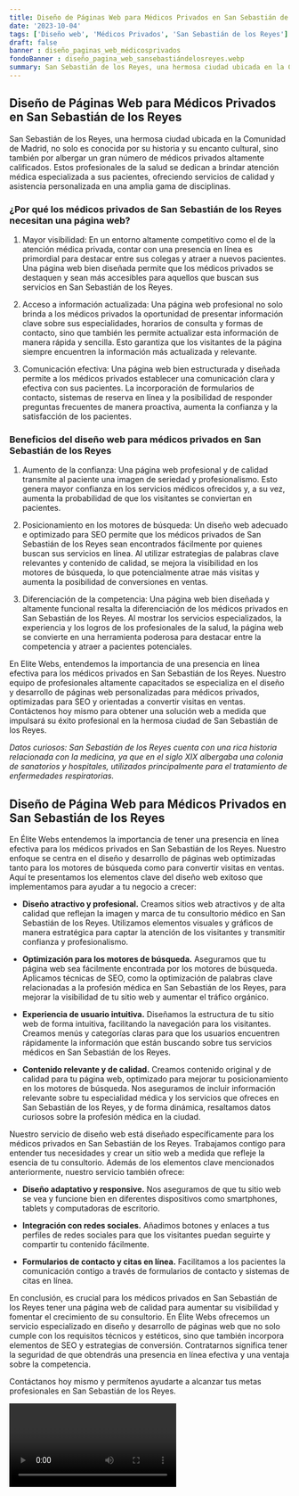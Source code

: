 ```yaml
---
title: Diseño de Páginas Web para Médicos Privados en San Sebastián de los Reyes
date: '2023-10-04'
tags: ['Diseño web', 'Médicos Privados', 'San Sebastián de los Reyes']
draft: false
banner : diseño_paginas_web_médicosprivados
fondoBanner : diseño_pagina_web_sansebastiándelosreyes.webp
summary: San Sebastián de los Reyes, una hermosa ciudad ubicada en la Comunidad de Madrid, no solo es conocida por su historia y su encanto cultural, sino también por albergar un gran número de médicos privados altamente calificados. Estos profesionales de la salud se dedican a brindar atención médica especializada a sus pacientes, ofreciendo servicios de calidad y asistencia personalizada en una amplia gama de disciplinas.
---
```


## Diseño de Páginas Web para Médicos Privados en San Sebastián de los Reyes

San Sebastián de los Reyes, una hermosa ciudad ubicada en la Comunidad de Madrid, no solo es conocida por su historia y su encanto cultural, sino también por albergar un gran número de médicos privados altamente calificados. Estos profesionales de la salud se dedican a brindar atención médica especializada a sus pacientes, ofreciendo servicios de calidad y asistencia personalizada en una amplia gama de disciplinas.

### ¿Por qué los médicos privados de San Sebastián de los Reyes necesitan una página web?

1. Mayor visibilidad: En un entorno altamente competitivo como el de la atención médica privada, contar con una presencia en línea es primordial para destacar entre sus colegas y atraer a nuevos pacientes. Una página web bien diseñada permite que los médicos privados se destaquen y sean más accesibles para aquellos que buscan sus servicios en San Sebastián de los Reyes.

2. Acceso a información actualizada: Una página web profesional no solo brinda a los médicos privados la oportunidad de presentar información clave sobre sus especialidades, horarios de consulta y formas de contacto, sino que también les permite actualizar esta información de manera rápida y sencilla. Esto garantiza que los visitantes de la página siempre encuentren la información más actualizada y relevante.

3. Comunicación efectiva: Una página web bien estructurada y diseñada permite a los médicos privados establecer una comunicación clara y efectiva con sus pacientes. La incorporación de formularios de contacto, sistemas de reserva en línea y la posibilidad de responder preguntas frecuentes de manera proactiva, aumenta la confianza y la satisfacción de los pacientes.

### Beneficios del diseño web para médicos privados en San Sebastián de los Reyes

1. Aumento de la confianza: Una página web profesional y de calidad transmite al paciente una imagen de seriedad y profesionalismo. Esto genera mayor confianza en los servicios médicos ofrecidos y, a su vez, aumenta la probabilidad de que los visitantes se conviertan en pacientes.

2. Posicionamiento en los motores de búsqueda: Un diseño web adecuado e optimizado para SEO permite que los médicos privados de San Sebastián de los Reyes sean encontrados fácilmente por quienes buscan sus servicios en línea. Al utilizar estrategias de palabras clave relevantes y contenido de calidad, se mejora la visibilidad en los motores de búsqueda, lo que potencialmente atrae más visitas y aumenta la posibilidad de conversiones en ventas.

3. Diferenciación de la competencia: Una página web bien diseñada y altamente funcional resalta la diferenciación de los médicos privados en San Sebastián de los Reyes. Al mostrar los servicios especializados, la experiencia y los logros de los profesionales de la salud, la página web se convierte en una herramienta poderosa para destacar entre la competencia y atraer a pacientes potenciales.

En Elite Webs, entendemos la importancia de una presencia en línea efectiva para los médicos privados en San Sebastián de los Reyes. Nuestro equipo de profesionales altamente capacitados se especializa en el diseño y desarrollo de páginas web personalizadas para médicos privados, optimizadas para SEO y orientadas a convertir visitas en ventas. Contáctenos hoy mismo para obtener una solución web a medida que impulsará su éxito profesional en la hermosa ciudad de San Sebastián de los Reyes.

*Datos curiosos: San Sebastián de los Reyes cuenta con una rica historia relacionada con la medicina, ya que en el siglo XIX albergaba una colonia de sanatorios y hospitales, utilizados principalmente para el tratamiento de enfermedades respiratorias.*

<GifSeo />

<Cta />

## Diseño de Página Web para Médicos Privados en San Sebastián de los Reyes

En Élite Webs entendemos la importancia de tener una presencia en línea efectiva para los médicos privados en San Sebastián de los Reyes. Nuestro enfoque se centra en el diseño y desarrollo de páginas web optimizadas tanto para los motores de búsqueda como para convertir visitas en ventas. Aquí te presentamos los elementos clave del diseño web exitoso que implementamos para ayudar a tu negocio a crecer:

- **Diseño atractivo y profesional.** Creamos sitios web atractivos y de alta calidad que reflejan la imagen y marca de tu consultorio médico en San Sebastián de los Reyes. Utilizamos elementos visuales y gráficos de manera estratégica para captar la atención de los visitantes y transmitir confianza y profesionalismo.

- **Optimización para los motores de búsqueda.** Aseguramos que tu página web sea fácilmente encontrada por los motores de búsqueda. Aplicamos técnicas de SEO, como la optimización de palabras clave relacionadas a la profesión médica en San Sebastián de los Reyes, para mejorar la visibilidad de tu sitio web y aumentar el tráfico orgánico.

- **Experiencia de usuario intuitiva.** Diseñamos la estructura de tu sitio web de forma intuitiva, facilitando la navegación para los visitantes. Creamos menús y categorías claras para que los usuarios encuentren rápidamente la información que están buscando sobre tus servicios médicos en San Sebastián de los Reyes.

- **Contenido relevante y de calidad.** Creamos contenido original y de calidad para tu página web, optimizado para mejorar tu posicionamiento en los motores de búsqueda. Nos aseguramos de incluir información relevante sobre tu especialidad médica y los servicios que ofreces en San Sebastián de los Reyes, y de forma dinámica, resaltamos datos curiosos sobre la profesión médica en la ciudad.

Nuestro servicio de diseño web está diseñado específicamente para los médicos privados en San Sebastián de los Reyes. Trabajamos contigo para entender tus necesidades y crear un sitio web a medida que refleje la esencia de tu consultorio. Además de los elementos clave mencionados anteriormente, nuestro servicio también ofrece:

- **Diseño adaptativo y responsive.** Nos aseguramos de que tu sitio web se vea y funcione bien en diferentes dispositivos como smartphones, tablets y computadoras de escritorio.

- **Integración con redes sociales.** Añadimos botones y enlaces a tus perfiles de redes sociales para que los visitantes puedan seguirte y compartir tu contenido fácilmente.

- **Formularios de contacto y citas en línea.** Facilitamos a los pacientes la comunicación contigo a través de formularios de contacto y sistemas de citas en línea.

En conclusión, es crucial para los médicos privados en San Sebastián de los Reyes tener una página web de calidad para aumentar su visibilidad y fomentar el crecimiento de su consultorio. En Élite Webs ofrecemos un servicio especializado en diseño y desarrollo de páginas web que no solo cumple con los requisitos técnicos y estéticos, sino que también incorpora elementos de SEO y estrategias de conversión. Contratarnos significa tener la seguridad de que obtendrás una presencia en línea efectiva y una ventaja sobre la competencia.

Contáctanos hoy mismo y permítenos ayudarte a alcanzar tus metas profesionales en San Sebastián de los Reyes.

<Video />

<CtaBot job='Médicos Privados' city='San Sebastián de los Reyes'/>

<Gmaps query='San Sebastián de los Reyes+españa+maps' />